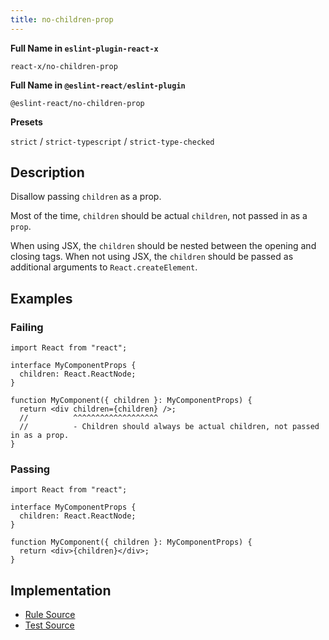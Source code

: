 ```yaml
---
title: no-children-prop
---
```


**Full Name in `eslint-plugin-react-x`**

```plain copy
react-x/no-children-prop
```

**Full Name in `@eslint-react/eslint-plugin`**

```plain copy
@eslint-react/no-children-prop
```

**Presets**

`strict` / `strict-typescript` / `strict-type-checked`
## Description

Disallow passing `children` as a prop.

Most of the time, `children` should be actual `children`, not passed in as a `prop`.

When using JSX, the `children` should be nested between the opening and closing tags. When not using JSX, the `children` should be passed as additional arguments to `React.createElement`.

## Examples

### Failing

```tsx
import React from "react";

interface MyComponentProps {
  children: React.ReactNode;
}

function MyComponent({ children }: MyComponentProps) {
  return <div children={children} />;
  //          ^^^^^^^^^^^^^^^^^^^
  //          - Children should always be actual children, not passed in as a prop.
}
```

### Passing

```tsx
import React from "react";

interface MyComponentProps {
  children: React.ReactNode;
}

function MyComponent({ children }: MyComponentProps) {
  return <div>{children}</div>;
}
```

## Implementation

- [Rule Source](https://github.com/Rel1cx/eslint-react/tree/main/packages/plugins/eslint-plugin-react-x/src/rules/no-children-prop.ts)
- [Test Source](https://github.com/Rel1cx/eslint-react/tree/main/packages/plugins/eslint-plugin-react-x/src/rules/no-children-prop.spec.ts)
